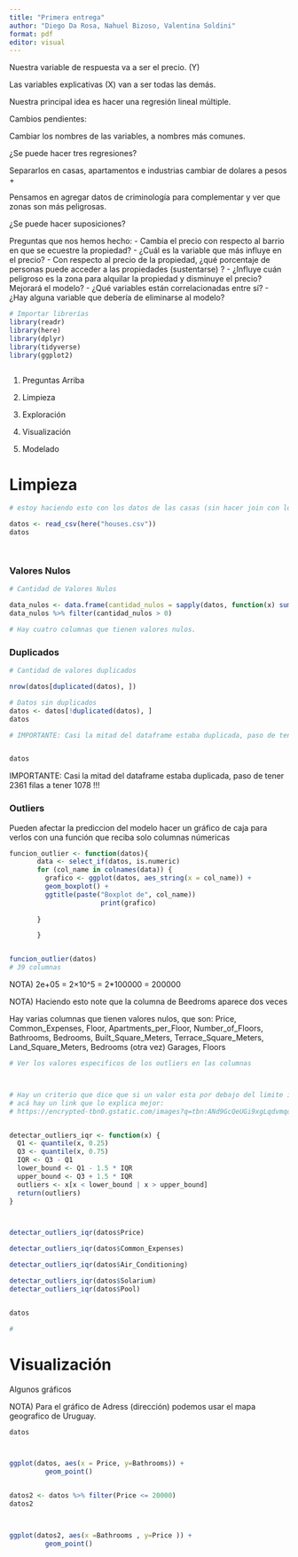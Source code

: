 ```yaml
---
title: "Primera entrega"
author: "Diego Da Rosa, Nahuel Bizoso, Valentina Soldini"
format: pdf
editor: visual
---
```


Nuestra variable de respuesta va a ser el precio. (Y)

Las variables explicativas (X) van a ser todas las demás.

Nuestra principal idea es hacer una regresión lineal múltiple.

Cambios pendientes: 

Cambiar los nombres de las variables, a nombres más comunes. 

¿Se puede hacer tres regresiones? 

Separarlos en casas, apartamentos e industrias cambiar de dolares a pesos +

Pensamos en agregar datos de criminología para complementar y ver que zonas son más peligrosas.

¿Se puede hacer suposiciones?



Preguntas que nos hemos hecho: 
- Cambia el precio con respecto al barrio en que se ecuestre la propiedad? 
- ¿Cuál es la variable que más influye en el precio? 
- Con respecto al precio de la propiedad, ¿qué porcentaje de personas puede acceder a las propiedades (sustentarse) ? 
- ¿Influye cuán peligroso es la zona para alquilar la propiedad y disminuye el precio? Mejorará el modelo? 
- ¿Qué variables están correlacionadas entre sí? 
- ¿Hay alguna variable que debería de eliminarse al modelo?



```r

# Importar librerías
library(readr)
library(here)
library(dplyr)
library(tidyverse)
library(ggplot2)



```



1) Preguntas
Arriba


2) Limpieza

3) Exploración

4) Visualización

5) Modelado


# Limpieza
```r
# estoy haciendo esto con los datos de las casas (sin hacer join con los datos de crimen, pero supongo que cuando hagamos join el código va a seguir funcionando)

datos <- read_csv(here("houses.csv"))
datos




```



### Valores Nulos
```r


# Cantidad de Valores Nulos

data_nulos <- data.frame(cantidad_nulos = sapply(datos, function(x) sum(is.na(x))))
data_nulos %>% filter(cantidad_nulos > 0)

# Hay cuatro columnas que tienen valores nulos.
```




### Duplicados
```r

# Cantidad de valores duplicados 

nrow(datos[duplicated(datos), ])

# Datos sin duplicados
datos <- datos[!duplicated(datos), ]
datos

# IMPORTANTE: Casi la mitad del dataframe estaba duplicada, paso de tener 2361 filas a tener 1078 !!!


datos
```

IMPORTANTE: Casi la mitad del dataframe estaba duplicada, paso de tener 2361 filas a tener 1078 !!!




### Outliers
Pueden afectar la prediccion del modelo hacer un gráfico de caja para verlos con una función que reciba solo columnas númericas

```r

funcion_outlier <- function(datos){
       data <- select_if(datos, is.numeric)
       for (col_name in colnames(data)) {
         grafico <- ggplot(datos, aes_string(x = col_name)) +
         geom_boxplot() +
         ggtitle(paste("Boxplot de", col_name))
                       print(grafico)
         
       }

       }


funcion_outlier(datos)
# 39 columnas

```

NOTA) 2e+05 = 2×10^5 = 2*100000 = 200000
 

NOTA) Haciendo esto note que la columna de Beedroms aparece dos veces


Hay varias columnas que tienen valores nulos, que son:
Price, 
Common_Expenses, 
Floor, 
Apartments_per_Floor,
Number_of_Floors, 
Bathrooms, 
Bedrooms, 
Built_Square_Meters, 
Terrace_Square_Meters, 
Land_Square_Meters, 
Bedrooms (otra vez)
Garages, 
Floors


```r

# Ver los valores especificos de los outliers en las columnas



# Hay un criterio que dice que si un valor esta por debajo del limite inferior (que es el quantil Q1 -1,5 * IQR) o por encima del limite superior (que es el quantil Q3 + 1,5 * IQR)
# acá hay un link que lo explica mejor:
# https://encrypted-tbn0.gstatic.com/images?q=tbn:ANd9GcQeUGi9xgLqdvmqoX4M-30eY2uCMY-n70mc8g&s


detectar_outliers_iqr <- function(x) {
  Q1 <- quantile(x, 0.25)
  Q3 <- quantile(x, 0.75)
  IQR <- Q3 - Q1
  lower_bound <- Q1 - 1.5 * IQR
  upper_bound <- Q3 + 1.5 * IQR
  outliers <- x[x < lower_bound | x > upper_bound]
  return(outliers)
}



detectar_outliers_iqr(datos$Price)

detectar_outliers_iqr(datos$Common_Expenses)

detectar_outliers_iqr(datos$Air_Conditioning)

detectar_outliers_iqr(datos$Solarium)
detectar_outliers_iqr(datos$Pool)


datos
```




```r

#


```




# Visualización

Algunos gráficos

NOTA) Para el gráfico de Adress (dirección) podemos usar el mapa geografico de Uruguay.

```r
datos



ggplot(datos, aes(x = Price, y=Bathrooms)) +
         geom_point()



```


```r

datos2 <- datos %>% filter(Price <= 20000)
datos2



ggplot(datos2, aes(x =Bathrooms , y=Price )) +
         geom_point()



```




```r




```





```r




```




```r




```




```r




```




```r




```



```r




```




```r




```





```r




```




```r




```




```r




```




```r




```



```r




```




```r




```





```r




```




```r




```




```r




```




```r




```



```r




```




```r




```





```r




```




```r




```




```r




```




```r




```



```r




```




```r




```





```r




```




```r




```




```r




```




```r




```



```r




```




```r




```





```r




```




```r




```




```r




```









